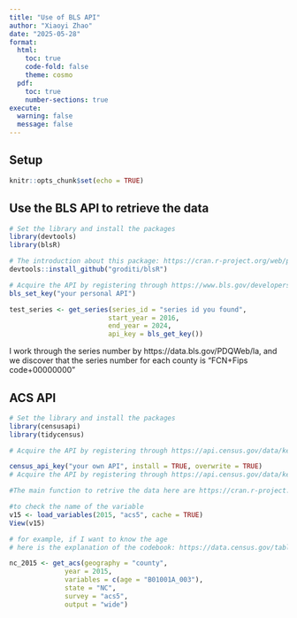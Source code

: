 ```yaml
---
title: "Use of BLS API"
author: "Xiaoyi Zhao"
date: "2025-05-28"
format:
  html:
    toc: true
    code-fold: false
    theme: cosmo
  pdf:
    toc: true
    number-sections: true
execute:
  warning: false
  message: false
---
```


## Setup

```r
knitr::opts_chunk$set(echo = TRUE)
```

## Use the BLS API to retrieve the data

```r
# Set the library and install the packages
library(devtools)
library(blsR)

# The introduction about this package: https://cran.r-project.org/web/packages/blsR/blsR.pdf
devtools::install_github("groditi/blsR")

# Acquire the API by registering through https://www.bls.gov/developers/home.htm
bls_set_key("your personal API")

test_series <- get_series(series_id = "series id you found", 
                         start_year = 2016, 
                         end_year = 2024, 
                         api_key = bls_get_key())
```

I work through the series number by https://data.bls.gov/PDQWeb/la, and we discover that the series number for each county is "FCN+Fips code+00000000"

## ACS API

```r
# Set the library and install the packages
library(censusapi)
library(tidycensus) 

# Acquire the API by registering through https://api.census.gov/data/key_signup.html

census_api_key("your own API", install = TRUE, overwrite = TRUE)
# Acquire the API by registering through https://api.census.gov/data/key_signup.html

#The main function to retrive the data here are https://cran.r-project.org/web/packages/tidycensus/tidycensus.pdf

#to check the name of the variable
v15 <- load_variables(2015, "acs5", cache = TRUE)
View(v15)

# for example, if I want to know the age
# here is the explanation of the codebook: https://data.census.gov/table/ACSDT5Y2022.B01001

nc_2015 <- get_acs(geography = "county", 
              year = 2015,
              variables = c(age = "B01001A_003"), 
              state = "NC",
              survey = "acs5",
              output = "wide")

```
